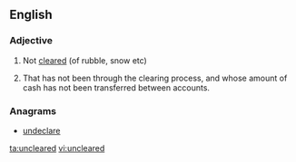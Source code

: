 ==English==

===Adjective===
{{en-adj|-}}

# Not [[cleared]] (of rubble, snow etc)
# {{context|of a cheque|lang=en}} That has not been through the clearing process, and whose amount of cash has not been transferred between accounts.

===Anagrams===
* [[undeclare#English|undeclare]]

[[ta:uncleared]]
[[vi:uncleared]]